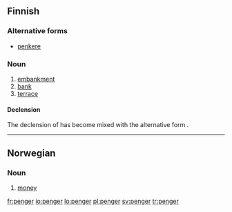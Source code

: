 ==Finnish==

===Alternative forms===
* [[penkere]]

===Noun===
{{infl|fi|noun}}

# [[embankment]]
# [[bank]]
# [[terrace]]

====Declension====
The declension of {{term||penger}} has become mixed with the alternative form {{term|penkere}}.
{{fi-decl-ahven|type=askel|pe|ng|nk|er|ä}}
{{fi-decl-hame|type=askel|penker|||ä|nomsg=penger}}

----

==Norwegian==

===Noun===
{{infl|no|noun|g=p}}

# [[money]]

[[fr:penger]]
[[io:penger]]
[[lo:penger]]
[[pl:penger]]
[[sv:penger]]
[[tr:penger]]
